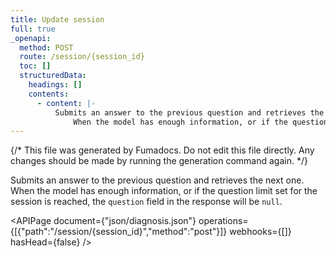 ```yaml
---
title: Update session
full: true
_openapi:
  method: POST
  route: /session/{session_id}
  toc: []
  structuredData:
    headings: []
    contents:
      - content: |-
          Submits an answer to the previous question and retrieves the next one.
              When the model has enough information, or if the question limit set for the session is reached, the `question` field in the response will be `null`.
---
```


{/* This file was generated by Fumadocs. Do not edit this file directly. Any changes should be made by running the generation command again. */}

Submits an answer to the previous question and retrieves the next one.
    When the model has enough information, or if the question limit set for the session is reached, the `question` field in the response will be `null`.

<APIPage document={"json/diagnosis.json"} operations={[{"path":"/session/{session_id}","method":"post"}]} webhooks={[]} hasHead={false} />
